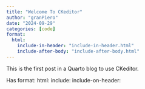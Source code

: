 ```yaml
---
title: "Welcome To CKeditor"
author: "granPiero"
date: "2024-09-29"
categories: [code]
format: 
  html:
    include-in-header: "include-in-header.html"
    include-after-body: "include-after-body.html"
---
```


This is the first post in a Quarto blog to use CKeditor.

Has format: html: include: include-on-header:
